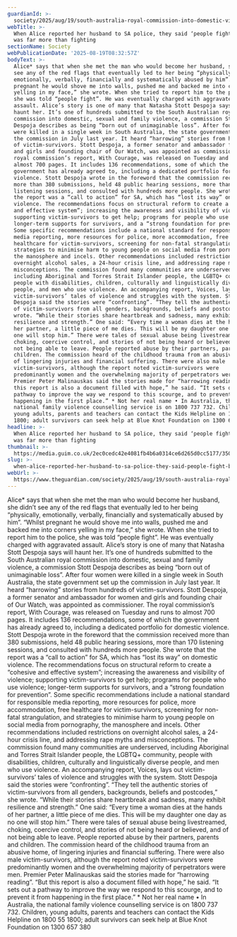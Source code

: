 ```yaml
---
guardianId: >-
  society/2025/aug/19/south-australia-royal-commission-into-domestic-violence-report-ntwnfb
webTitle: >-
  When Alice reported her husband to SA police, they said ‘people fight’. But it
  was far more than fighting
sectionName: Society
webPublicationDate: '2025-08-19T08:32:57Z'
bodyText: >-
  Alice* says that when she met the man who would become her husband, she didn’t
  see any of the red flags that eventually led to her being “physically,
  emotionally, verbally, financially and systematically abused by him”. “Whilst
  pregnant he would shove me into walls, pushed me and backed me into corners
  yelling in my face,” she wrote. When she tried to report him to the police,
  she was told “people fight”. He was eventually charged with aggravated
  assault. Alice’s story is one of many that Natasha Stott Despoja says will
  haunt her. It’s one of hundreds submitted to the South Australian royal
  commission into domestic, sexual and family violence, a commission Stott
  Despoja describes as being “born out of unimaginable loss”. After four women
  were killed in a single week in South Australia, the state government set up
  the commission in July last year. It heard “harrowing” stories from hundreds
  of victim-survivors. Stott Despoja, a former senator and ambassador for women
  and girls and founding chair of Our Watch, was appointed as commissioner. The
  royal commission’s report, With Courage, was released on Tuesday and runs to
  almost 700 pages. It includes 136 recommendations, some of which the
  government has already agreed to, including a dedicated portfolio for domestic
  violence. Stott Despoja wrote in the foreword that the commission received
  more than 380 submissions, held 48 public hearing sessions, more than 170
  listening sessions, and consulted with hundreds more people. She wrote that
  the report was a “call to action” for SA, which has “lost its way” on domestic
  violence. The recommendations focus on structural reform to create a “cohesive
  and effective system”; increasing the awareness and visibility of violence;
  supporting victim-survivors to get help; programs for people who use violence;
  longer-term supports for survivors, and a “strong foundation for prevention”.
  Some specific recommendations include a national standard for responsible
  media reporting, more resources for police, more accommodation, free
  healthcare for victim-survivors, screening for non-fatal strangulation, and
  strategies to minimise harm to young people on social media from pornography,
  the manosphere and incels. Other recommendations included restrictions on
  overnight alcohol sales, a 24-hour crisis line, and addressing rape myths and
  misconceptions. The commission found many communities are underserved,
  including Aboriginal and Torres Strait Islander people, the LGBTQ+ community,
  people with disabilities, children, culturally and linguistically diverse
  people, and men who use violence. An accompanying report, Voices, lays out
  victim-survivors’ tales of violence and struggles with the system. Stott
  Despoja said the stories were “confronting”. “They tell the authentic stories
  of victim-survivors from all genders, backgrounds, beliefs and postcodes,” she
  wrote. “While their stories share heartbreak and sadness, many exhibit
  resilience and strength.” One said: “Every time a woman dies at the hands of
  her partner, a little piece of me dies. This will be my daughter one day as no
  one will stop him.” There were tales of sexual abuse being livestreamed,
  choking, coercive control, and stories of not being heard or believed, and of
  not being able to leave. People reported abuse by their partners, parents and
  children. The commission heard of the childhood trauma from an abusive home,
  of lingering injuries and financial suffering. There were also male
  victim-survivors, although the report noted victim-survivors were
  predominantly women and the overwhelming majority of perpetrators were men.
  Premier Peter Malinauskas said the stories made for “harrowing reading”. “But
  this report is also a document filled with hope,” he said. “It sets out a
  pathway to improve the way we respond to this scourge, and to prevent it from
  happening in the first place.” * Not her real name • In Australia, the
  national family violence counselling service is on 1800 737 732. Children,
  young adults, parents and teachers can contact the Kids Helpline on 1800 55
  1800; adult survivors can seek help at Blue Knot Foundation on 1300 657 380
headline: >-
  When Alice reported her husband to SA police, they said ‘people fight’. But it
  was far more than fighting
thumbnail: >-
  https://media.guim.co.uk/2ec0cedc42e4081fb4b6a0314ce6d265d0cc5177/350_1090_3458_2767/500.jpg
slug: >-
  when-alice-reported-her-husband-to-sa-police-they-said-people-fight-but-it-was-far-more-than-fighting
webUrl: >-
  https://www.theguardian.com/society/2025/aug/19/south-australia-royal-commission-into-domestic-violence-report-ntwnfb
---
```

Alice* says that when she met the man who would become her husband, she didn’t see any of the red flags that eventually led to her being “physically, emotionally, verbally, financially and systematically abused by him”. “Whilst pregnant he would shove me into walls, pushed me and backed me into corners yelling in my face,” she wrote. When she tried to report him to the police, she was told “people fight”. He was eventually charged with aggravated assault. Alice’s story is one of many that Natasha Stott Despoja says will haunt her. It’s one of hundreds submitted to the South Australian royal commission into domestic, sexual and family violence, a commission Stott Despoja describes as being “born out of unimaginable loss”. After four women were killed in a single week in South Australia, the state government set up the commission in July last year. It heard “harrowing” stories from hundreds of victim-survivors. Stott Despoja, a former senator and ambassador for women and girls and founding chair of Our Watch, was appointed as commissioner. The royal commission’s report, With Courage, was released on Tuesday and runs to almost 700 pages. It includes 136 recommendations, some of which the government has already agreed to, including a dedicated portfolio for domestic violence. Stott Despoja wrote in the foreword that the commission received more than 380 submissions, held 48 public hearing sessions, more than 170 listening sessions, and consulted with hundreds more people. She wrote that the report was a “call to action” for SA, which has “lost its way” on domestic violence. The recommendations focus on structural reform to create a “cohesive and effective system”; increasing the awareness and visibility of violence; supporting victim-survivors to get help; programs for people who use violence; longer-term supports for survivors, and a “strong foundation for prevention”. Some specific recommendations include a national standard for responsible media reporting, more resources for police, more accommodation, free healthcare for victim-survivors, screening for non-fatal strangulation, and strategies to minimise harm to young people on social media from pornography, the manosphere and incels. Other recommendations included restrictions on overnight alcohol sales, a 24-hour crisis line, and addressing rape myths and misconceptions. The commission found many communities are underserved, including Aboriginal and Torres Strait Islander people, the LGBTQ+ community, people with disabilities, children, culturally and linguistically diverse people, and men who use violence. An accompanying report, Voices, lays out victim-survivors’ tales of violence and struggles with the system. Stott Despoja said the stories were “confronting”. “They tell the authentic stories of victim-survivors from all genders, backgrounds, beliefs and postcodes,” she wrote. “While their stories share heartbreak and sadness, many exhibit resilience and strength.” One said: “Every time a woman dies at the hands of her partner, a little piece of me dies. This will be my daughter one day as no one will stop him.” There were tales of sexual abuse being livestreamed, choking, coercive control, and stories of not being heard or believed, and of not being able to leave. People reported abuse by their partners, parents and children. The commission heard of the childhood trauma from an abusive home, of lingering injuries and financial suffering. There were also male victim-survivors, although the report noted victim-survivors were predominantly women and the overwhelming majority of perpetrators were men. Premier Peter Malinauskas said the stories made for “harrowing reading”. “But this report is also a document filled with hope,” he said. “It sets out a pathway to improve the way we respond to this scourge, and to prevent it from happening in the first place.” * Not her real name • In Australia, the national family violence counselling service is on 1800 737 732. Children, young adults, parents and teachers can contact the Kids Helpline on 1800 55 1800; adult survivors can seek help at Blue Knot Foundation on 1300 657 380

